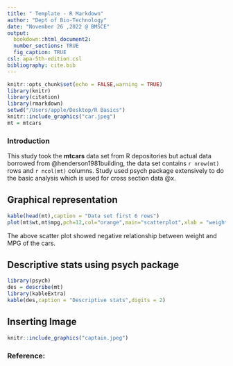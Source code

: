 ```yaml
---
title: " Template - R Markdown"
author: "Dept of Bio-Technology"
date: "November 26 ,2022 @ BMSCE"
output: 
  bookdown::html_document2:
  number_sections: TRUE
  fig_caption: TRUE
csl: apa-5th-edition.csl
bibliography: cite.bib
---
```

```r
knitr::opts_chunk$set(echo = FALSE,warning = TRUE)
library(knitr)
library(citation)
library(rmarkdown)
setwd("/Users/apple/Desktop/R Basics")
knitr::include_graphics("car.jpeg")
mt = mtcars

```

### Introduction

This study took the **mtcars** data set from R depositories but actual data borrowed from @henderson1981building, the data set contains `r nrow(mt)` rows and `r ncol(mt)` columns. Study used psych package extensively to do the basic analysis which is used for cross section data @x. 

## Graphical representation

```r
kable(head(mt),caption = "Data set first 6 rows")
plot(mt$wt,mt$mpg,pch=12,col="orange",main="scatterplot",xlab = "weight",ylab="MPG")
```

The above scatter plot showed negative relationship between weight and MPG of the cars.


## Descriptive stats using psych package

```r
library(psych)
des = describe(mt)
library(kableExtra)
kable(des,caption = "Descriptive stats",digits = 2)
```


## Inserting Image

```r
knitr::include_graphics("captain.jpeg")
```




### Reference:
